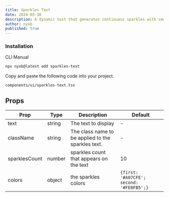```yaml
---
title: Sparkles Text
date: 2024-05-30
description: A dynamic text that generates continuous sparkles with smooth transitions, perfect for highlighting text with animated stars.
author: nyxb
published: true
---
```


<ComponentPreview name="sparkles-text-demo" />


### Installation

<Tabs defaultValue="cli">

<TabsList>
  <TabsTrigger value="cli">CLI</TabsTrigger>
  <TabsTrigger value="manual">Manual</TabsTrigger>
</TabsList>
<TabsContent value="cli">

```bash
npx nyxb@latest add sparkles-text
```

</TabsContent>

<TabsContent value="manual">

<Steps>

Copy and paste the following code into your project.

```text
components/ui/sparkles-text.tsx
```

<ComponentSource name="sparkles-text" />

</Steps>

</TabsContent>

</Tabs>

## Props

| Prop          | Type   | Description                                        | Default                                  |
| ------------- | ------ | -------------------------------------------------- | ---------------------------------------- |
| text          | string | The text to display                                | -                                        |
| className     | string | The class name to be applied to the sparkles text. | -                                        |
| sparklesCount | number | sparkles count that appears on the text            | 10                                       |
| colors        | object | the sparkles colors                                | `{first: '#A07CFE'; second: '#FE8FB5';}` |

